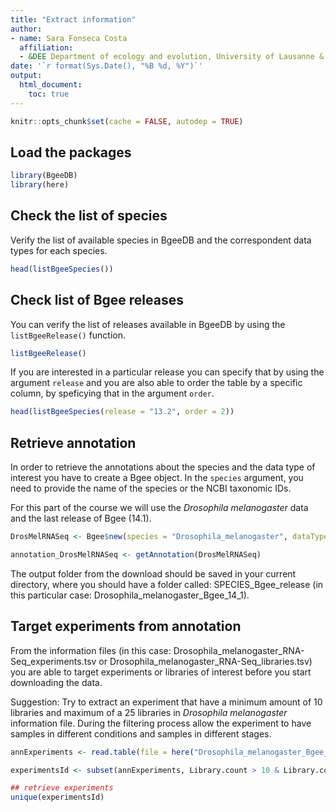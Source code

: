 ```yaml
---
title: "Extract information"
author: 
- name: Sara Fonseca Costa
  affiliation:
  - &DEE Department of ecology and evolution, University of Lausanne & Swiss Institute of Bioinformatics, Switzerland
date: '`r format(Sys.Date(), "%B %d, %Y")`'
output:
  html_document:
    toc: true
---
```


```r
knitr::opts_chunk$set(cache = FALSE, autodep = TRUE)
```

## Load the packages

```r
library(BgeeDB)
library(here)
```

## Check the list of species

Verify the list of available species in BgeeDB and the correspondent data types for each species.

```r
head(listBgeeSpecies())
```

## Check list of Bgee releases
 
You can verify the list of releases available in BgeeDB by using the `listBgeeRelease()` function.

```r
listBgeeRelease()
```

If you are interested in a particular release you can specify that by using the argument `release` and you are also able to order the table by a specific column, by speficying that in the argument `order`.

```r
head(listBgeeSpecies(release = "13.2", order = 2))
```

## Retrieve annotation

In order to retrieve the annotations about the species and the data type of interest you have to create a Bgee object. 
In the `species` argument, you need to provide the name of the species or the NCBI taxonomic IDs.

For this part of the course we will use the *Drosophila melanogaster* data and the last release of Bgee (14.1).

```r
DrosMelRNASeq <- Bgee$new(species = "Drosophila_melanogaster", dataType = "rna_seq")
```

```r
annotation_DrosMelRNASeq <- getAnnotation(DrosMelRNASeq)
```

The output folder from the download should be saved in your current directory, where you should have a folder called: SPECIES_Bgee_release (in this particular case: Drosophila_melanogaster_Bgee_14_1).


## Target experiments from annotation

From the information files (in this case: Drosophila_melanogaster_RNA-Seq_experiments.tsv or Drosophila_melanogaster_RNA-Seq_libraries.tsv) you are able to target experiments or libraries of interest before you start downloading the data.

Suggestion: Try to extract an experiment that have a minimum amount of 10 libraries and maximum of a 25 libraries in *Drosophila melanogaster* information file. 
During the filtering process allow the experiment to have samples in different conditions and samples in different stages.


```r
annExperiments <- read.table(file = here("Drosophila_melanogaster_Bgee_14_1","Drosophila_melanogaster_RNA-Seq_experiments.tsv"), header=T, sep="\t")

experimentsId <- subset(annExperiments, Library.count > 10 & Library.count < 25 & Condition.count > 5 & Condition.count < 15 & Organ.stage.count > 5)

## retrieve experiments 
unique(experimentsId)
```


